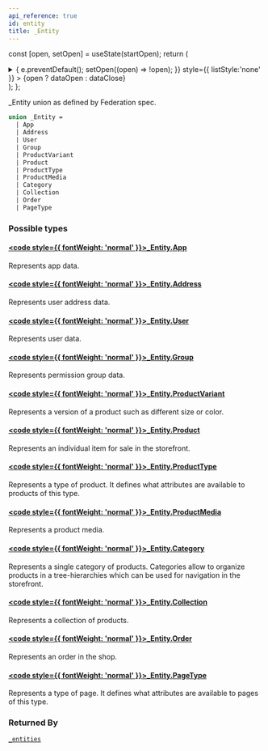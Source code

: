 ```yaml
---
api_reference: true
id: entity
title: _Entity
---
```






const [open, setOpen] = useState(startOpen);
return (
<details {...(open ? { open: true } : {})} className="details" style={{ border:'none', boxShadow:'none', background:'var(--ifm-background-color)' }}>
<summary
onClick={(e) => {
e.preventDefault();
setOpen((open) => !open);
}}
style={{ listStyle:'none' }} >
{open ? dataOpen : dataClose}
</summary>
{open && children}
</details>
);
};

\_Entity union as defined by Federation spec.

```graphql
union _Entity =
  | App
  | Address
  | User
  | Group
  | ProductVariant
  | Product
  | ProductType
  | ProductMedia
  | Category
  | Collection
  | Order
  | PageType
```

### Possible types

#### [<code style={{ fontWeight: 'normal' }}>\_Entity.<b>App</b></code>](../../../api-reference/apps/objects/app.mdx) <Badge class="badge badge--secondary" text="object"/> <Badge class="badge badge--secondary" text="apps"/>

Represents app data.

#### [<code style={{ fontWeight: 'normal' }}>\_Entity.<b>Address</b></code>](../../../api-reference/users/objects/address.mdx) <Badge class="badge badge--secondary" text="object"/> <Badge class="badge badge--secondary" text="users"/>

Represents user address data.

#### [<code style={{ fontWeight: 'normal' }}>\_Entity.<b>User</b></code>](../../../api-reference/users/objects/user.mdx) <Badge class="badge badge--secondary" text="object"/> <Badge class="badge badge--secondary" text="users"/>

Represents user data.

#### [<code style={{ fontWeight: 'normal' }}>\_Entity.<b>Group</b></code>](../../../api-reference/users/objects/group.mdx) <Badge class="badge badge--secondary" text="object"/> <Badge class="badge badge--secondary" text="users"/>

Represents permission group data.

#### [<code style={{ fontWeight: 'normal' }}>\_Entity.<b>ProductVariant</b></code>](../../../api-reference/products/objects/product-variant.mdx) <Badge class="badge badge--secondary" text="object"/> <Badge class="badge badge--secondary" text="products"/>

Represents a version of a product such as different size or color.

#### [<code style={{ fontWeight: 'normal' }}>\_Entity.<b>Product</b></code>](../../../api-reference/products/objects/product.mdx) <Badge class="badge badge--secondary" text="object"/> <Badge class="badge badge--secondary" text="products"/>

Represents an individual item for sale in the storefront.

#### [<code style={{ fontWeight: 'normal' }}>\_Entity.<b>ProductType</b></code>](../../../api-reference/products/objects/product-type.mdx) <Badge class="badge badge--secondary" text="object"/> <Badge class="badge badge--secondary" text="products"/>

Represents a type of product. It defines what attributes are available to products of this type.

#### [<code style={{ fontWeight: 'normal' }}>\_Entity.<b>ProductMedia</b></code>](../../../api-reference/products/objects/product-media.mdx) <Badge class="badge badge--secondary" text="object"/> <Badge class="badge badge--secondary" text="products"/>

Represents a product media.

#### [<code style={{ fontWeight: 'normal' }}>\_Entity.<b>Category</b></code>](../../../api-reference/products/objects/category.mdx) <Badge class="badge badge--secondary" text="object"/> <Badge class="badge badge--secondary" text="products"/>

Represents a single category of products. Categories allow to organize products in a tree-hierarchies which can be used for navigation in the storefront.

#### [<code style={{ fontWeight: 'normal' }}>\_Entity.<b>Collection</b></code>](../../../api-reference/products/objects/collection.mdx) <Badge class="badge badge--secondary" text="object"/> <Badge class="badge badge--secondary" text="products"/>

Represents a collection of products.

#### [<code style={{ fontWeight: 'normal' }}>\_Entity.<b>Order</b></code>](../../../api-reference/orders/objects/order.mdx) <Badge class="badge badge--secondary" text="object"/> <Badge class="badge badge--secondary" text="orders"/>

Represents an order in the shop.

#### [<code style={{ fontWeight: 'normal' }}>\_Entity.<b>PageType</b></code>](../../../api-reference/pages/objects/page-type.mdx) <Badge class="badge badge--secondary" text="object"/> <Badge class="badge badge--secondary" text="pages"/>

Represents a type of page. It defines what attributes are available to pages of this type.

### Returned By

[`_entities`](../../../api-reference/miscellaneous/queries/entities.mdx) <Badge class="badge badge--secondary" text="query"/>
